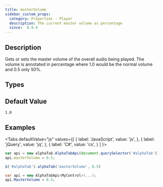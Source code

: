 ```yaml
---
title: masterVolume
sidebar_custom_props:
  category: Properties - Player
  description: The current master volume as percentage
  since:  0.9.4
---
```


<SinceBadge since="0.9.4" />


## Description
Gets or sets the master volume of the overall audio being played. The volume is annotated in percentage where 1.0 would be the normal volume and 0.5 only 50%.


<PropertyDescription metadata={metadata} />


## Types

<TypeTable>
    <TypeRow type="all" name="double" />
</TypeTable>

## Default Value

`1.0`

## Examples

<Tabs
  defaultValue="js"
  values={[
    { label: 'JavaScript', value: 'js', },
    { label: 'jQuery', value: 'jq', },
    { label: 'C#', value: 'cs', }
  ]
}>
<TabItem value="js">

```js
var api = new alphaTab.AlphaTabApi(document.querySelector('#alphaTab'));
api.masterVolume = 0.5;
```

</TabItem>
<TabItem value="jq">

```js
$('#alphaTab').alphaTab('masterVolume', 0.5)
```

</TabItem>
<TabItem value="cs">

```csharp
var api = new AlphaTabApi<MyControl>(...);
api.MasterVolume = 0.5;
```

</TabItem>
</Tabs>